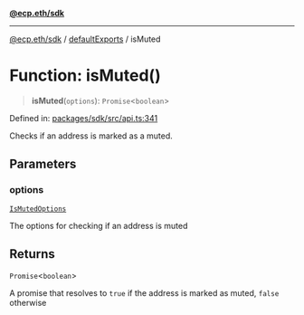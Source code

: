 [**@ecp.eth/sdk**](/sdk-reference/index.mdx)

***

[@ecp.eth/sdk](/sdk-reference/index.mdx) / [defaultExports](/sdk-reference/defaultExports/index.mdx) / isMuted

# Function: isMuted()

> **isMuted**(`options`): `Promise`\<`boolean`\>

Defined in: [packages/sdk/src/api.ts:341](https://github.com/ecp-eth/comments-monorepo/blob/main/packages/sdk/src/api.ts#L341)

Checks if an address is marked as a muted.

## Parameters

### options

[`IsMutedOptions`](/sdk-reference/defaultExports/type-aliases/IsMutedOptions.mdx)

The options for checking if an address is muted

## Returns

`Promise`\<`boolean`\>

A promise that resolves to `true` if the address is marked as muted, `false` otherwise
